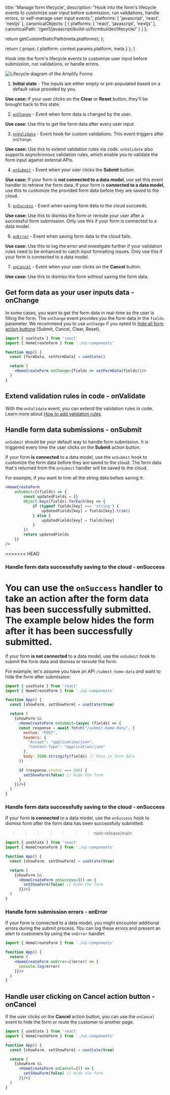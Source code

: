                  
  title: 'Manage form lifecycle',
  description: "Hook into the form's lifecycle events to customize user input before submission, run validations, handle errors, or self-manage user input events.",
  platforms: [
    'javascript',
    'react',
    'nextjs'
  ],
  canonicalObjects: [
    {
      platforms: [
        'react',
        'javascript',
        'nextjs'
      ],
      canonicalPath: '/gen1/javascript/build-ui/formbuilder/lifecycle/'
    }
  ]
};

  return getCustomStaticPath(meta.platforms);
};

  return {
    props: {
      platform: context.params.platform,
      meta
    }
  };
}
          

Hook into the form's lifecycle events to customize user input before submission, run validations, or handle errors. 

![Lifecycle diagram of the Amplify Forms](/images/console/formbuilder/lifecycle-diagram.png)

1. **Initial state** - The inputs are either empty or pre-populated based on a default value provided by you.

  **Use case:** If your user clicks on the **Clear** or **Reset** button, they'll be brought back to this state.

2. [`onChange`](#get-form-data-as-your-user-inputs-data---onchange) - Event when form data is changed by the user.

  **Use case:** Use this to get the form data after every user input.

3. [`onValidate`](#extend-validation-rules-in-code---onvalidate) - Event hook for custom validations. This event triggers after `onChange`.

  **Use case:**  Use this to extend validation rules via code. `onValidate` also supports asynchronous validation rules, which enable you to validate the form input against external APIs.

4. [`onSubmit`](#handle-form-data-submissions---onsubmit) - Event when your user clicks the **Submit** button.

  **Use case:**  If your form is **not connected to a data model**, use set this event handler to retrieve the form data. If your form is **connected to a data model**, use this to customize the provided form data before they are saved to the cloud. 

5. [`onSuccess`](#handle-form-data-successfully-saving-to-the-cloud---onsuccess) - Event when saving form data to the cloud succeeds.

  **Use case:**  Use this to dismiss the form or reroute your user after a successful form submission. Only use this if your form is connected to a data model.

6. [`onError`](#handle-form-submission-errors---onerror) - Event when saving form data to the cloud fails.

  **Use case:**  Use this to log the error and investigate further if your validation rules need to be enhanced to catch input formatting issues. Only use this if your form is connected to a data model.

7. [`onCancel`](#handle-user-clicking-on-undefined-action-button---oncancel) - Event when your user clicks on the **Cancel** button.

  **Use case:**  Use this to dismiss the form without saving the form data.

## Get form data as your user inputs data - onChange

In some cases, you want to get the form data in real-time as the user is filling the form. The `onChange` event provides you the form data in the `fields` parameter. We recommend you to use `onChange` if you opted to [hide all form action buttons](/gen1/[platform]/build-ui/formbuilder/call-to-action/#toggle-visibility-for-submit-cancel-clear-and-reset-buttons) (Submit, Cancel, Clear, Reset).

```jsx
import { useState } from 'react'
import { HomeCreateForm } from './ui-components'

function App() {
  const [formData, setFormData] = useState()

  return (
    <HomeCreateForm onChange={fields => setFormData(fields)}/>
  )
}
```

## Extend validation rules in code - onValidate

With the `onValidate` event, you can extend the validation rules in code. Learn more about [How to add validation rules](/gen1/[platform]/build-ui/formbuilder/validations/).

## Handle form data submissions - onSubmit

`onSubmit` should be your default way to handle form submission. It is triggered every time the user clicks on the **Submit** action button.

<BlockSwitcher>

<Block name="Form is connected to a data model">

If your form **is connected** to a data model, use the `onSubmit` hook to customize the form data before they are saved to the cloud. The form data that's returned from the `onSubmit` handler will be saved to the cloud.

For example, if you want to trim all the string data before saving it:

```jsx
<HomeCreateForm
    onSubmit={(fields) => {
        const updatedFields = {}
        Object.keys(fields).forEach(key => {
            if (typeof fields[key] === 'string') {
                updatedFields[key] = fields[key].trim()
            } else {
                updatedFields[key] = fields[key]
            }
        })
        return updatedFields
    }}
/>
```

<<<<<<< HEAD
### Handle form data successfully saving to the cloud - onSuccess

You can use the `onSuccess` handler to take an action after the form data has been successfully submitted. The example below hides the form after it has been successfully submitted. 
=======
</Block>

<Block name="Form is not connected to a data model">

If your form **is not connected** to a data model, use the `onSubmit` hook to submit the form data and dismiss or reroute the form. 

For example, let's assume you have an API `/submit-home-data` and want to hide the form after submission:

```jsx
import { useState } from 'react'
import { HomeCreateForm } from './ui-components'

function App() {
  const [showForm, setShowForm] = useState(true)

  return (
    {showForm &&
      <HomeCreateForm onSubmit={async (fields) => {
      const response = await fetch("/submit-home-data", {
        method: "POST",
        headers: {
          "Accept": "application/json",
          "Content-Type": "application/json"
        },
        body: JSON.stringify(fields) // Pass in form data
      })

      if (response.status === 200) {
        setShowForm(false) // Hide the form
      }
    }}/>}
  )
}
```

</Block>

</BlockSwitcher>

### Handle form data successfully saving to the cloud - onSuccess

If your form **is connected** to a data model, use the `onSuccess` hook to dismiss form after the form data has been successfully submitted. 
>>>>>>> next-release/main

```jsx
import { useState } from 'react'
import { HomeCreateForm } from './ui-components'

function App() {
  const [showForm, setShowForm] = useState(true)

  return (
    {showForm &&
      <HomeCreateForm onSuccess={() => {
        setShowForm(false) // Hide the form
      }}/>}
  )
}
```

### Handle form submission errors - onError

If your form is connected to a data model, you might encounter additional errors during the submit process. You can log these errors and present an alert to customers by using the `onError` handler.

```jsx
import { HomeCreateForm } from './ui-components'

function App() {
  return (
    <HomeCreateForm onError={(error) => {
      console.log(error)
    }}/>
  )
}
```

## Handle user clicking on **Cancel** action button - onCancel

If the user clicks on the **Cancel** action button, you can use the `onCancel` event to hide the form or route the customer to another page.

```jsx
import { useState } from 'react'
import { HomeCreateForm } from './ui-components'

function App() {
  const [showForm, setShowForm] = useState(true)

  return (
    {showForm &&
      <HomeCreateForm onCancel={() => {
        setShowForm(false) // Hide the form
      }}/>}
  )
}
```
